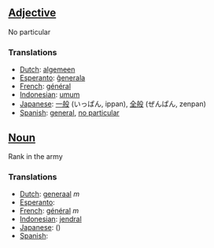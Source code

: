 ==[[Adjective]]==

No particular

===Translations===

*[[Dutch]]: [[algemeen]]
*[[Esperanto]]: [[ĝenerala]]
*[[French]]: [[général]]
*[[Indonesian]]: [[umum]]
*[[Japanese]]: [[一般]] (いっぱん, ippan), [[全般]] (ぜんぱん, zenpan)
*[[Spanish]]: [[general]], [[no particular]]

==[[Noun]]==

Rank in the army

===Translations===

*[[Dutch]]: [[generaal]] ''m''
*[[Esperanto]]: [[]]
*[[French]]: [[général]] ''m''
*[[Indonesian]]: [[jendral]]
*[[Japanese]]: [[]] ()
*[[Spanish]]: [[]]